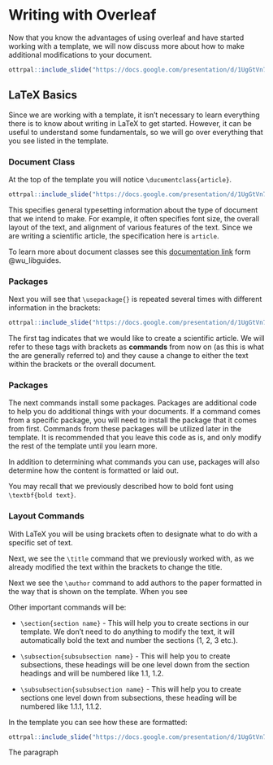 
# Writing with Overleaf

Now that you know the advantages of using overleaf and have started working with a template, we will now discuss more about how to make additional modifications to your document.

```r
ottrpal::include_slide("https://docs.google.com/presentation/d/1UgGtVn7RsqdQ4pJxDk_dueSyREHcH-uWTNAT27E2mG8/edit#slide=id.g1c84a339a79_0_39")
```

## LaTeX Basics

Since we are working with a template, it isn't necessary to learn everything there is to know about writing in LaTeX to get started. However, it can be useful to understand some fundamentals, so we will go over everything that you see listed in the template.

### Document Class 

At the top of the template you will notice `\ducumentclass{article}`.

```r
ottrpal::include_slide("https://docs.google.com/presentation/d/1UgGtVn7RsqdQ4pJxDk_dueSyREHcH-uWTNAT27E2mG8/edit#slide=id.g1d07d88c199_0_7")
```


This specifies general typesetting information about the type of document that we intend to make. For example, it often specifies font size, the overall layout of the text, and alignment of various features of the text. Since we are writing a scientific article, the specification here is `article`.

To learn more about document classes see this [documentation link](https://libguides.utsa.edu/c.php?g=522165&p=3570198) form @wu_libguides.


### Packages

Next you will see that  `\usepackage{}` is repeated several times with different information in the brackets:

```r
ottrpal::include_slide("https://docs.google.com/presentation/d/1UgGtVn7RsqdQ4pJxDk_dueSyREHcH-uWTNAT27E2mG8/edit#slide=id.g1c84a339a79_262_0")
```

The first tag indicates that we would like to create a scientific article. We will refer to these tags with brackets as **commands** from now on (as this is what the are generally referred to) and they cause a change to either the text within the brackets or the overall document.

### Packages

The next commands install some packages. Packages are additional code to help you do additional things with your documents. If a command comes from a specific package, you will need to install the package that it comes from first. Commands from these packages will be utilized later in the template. It is recommended that you leave this code as is, and only modify the rest of the template until you learn more. 

In addition to determining what commands you can use, packages will also determine how the content is formatted or laid out.


You may recall that we previously described how to bold font using `\textbf{bold text}`.

### Layout Commands
With LaTeX you will be using brackets often to designate what to do with a specific set of text.

Next, we see the `\title` command that we previously worked with, as we already modified the text within the brackets to change the title. 

Next we see the `\author` command to add authors to the paper formatted in the way that is shown on the template. When you see 

Other important commands will be:

- `\section{section name}` - This will help you to create sections in our template. We don't need to do anything to modify the text, it will automatically bold the text and number the sections (1, 2, 3 etc.).

- `\subsection{subsubsection name}` - This will help you to create subsections, these headings will be one level down from the section headings and will be numbered like 1.1, 1.2. 

- `\subsubsection{subsubsection name}` - This will help you to create sections one level down from subsections, these heading will be numbered like 1.1.1, 1.1.2.


In the template you can see how these are formatted:

```r
ottrpal::include_slide("https://docs.google.com/presentation/d/1UgGtVn7RsqdQ4pJxDk_dueSyREHcH-uWTNAT27E2mG8/edit#slide=id.g1d07d88c199_0_0")
```

The paragraph